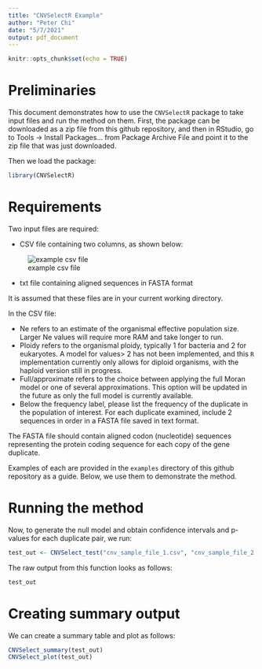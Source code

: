 ```yaml
---
title: "CNVSelectR Example"
author: "Peter Chi"
date: "5/7/2021"
output: pdf_document
---
```


```r
knitr::opts_chunk$set(echo = TRUE)
```

# Preliminaries
This document demonstrates how to use the `CNVSelectR` package to take input files and run the method on them. First, the package can be downloaded as a zip file from this github repository, and then in RStudio, go to Tools $\rightarrow$ Install Packages... from Package Archive File and point it to the zip file that was just downloaded. 

Then we load the package:
```r
library(CNVSelectR)
```


# Requirements
Two input files are required:

  * CSV file containing two columns, as shown below:
  
  ![example csv file](csv.png)
  
  * txt file containing aligned sequences in FASTA format

It is assumed that these files are in your current working directory.

In the CSV file: 

  * Ne refers to an estimate of the organismal effective population size. Larger Ne values will require more RAM and take longer to run. 
  * Ploidy refers to the organismal ploidy, typically 1 for bacteria and 2 for eukaryotes. A model for values> 2 has not been implemented, and this `R` implementation currently only allows for diploid organisms, with the haploid version still in progress. 
  * Full/approximate refers to the choice between applying the full Moran model or one of several approximations. This option will be updated in the future as only the full model is currently available. 
  * Below the frequency label, please list the frequency of the duplicate in the population of interest. For each duplicate examined, include 2 sequences in order in a FASTA file saved in text format.

The FASTA file should contain aligned codon (nucleotide) sequences representing the protein coding sequence for each copy of the gene duplicate. 

Examples of each are provided in the `examples` directory of this github repository as a guide. Below, we use them to demonstrate the method.

# Running the method
Now, to generate the null model and obtain confidence intervals and p-values for each duplicate pair, we run:

```r
test_out <- CNVSelect_test("cnv_sample_file_1.csv", "cnv_sample_file_2.txt")
```

The raw output from this function looks as follows:
```r
test_out
```

# Creating summary output
We can create a summary table and plot as follows:

```r
CNVSelect_summary(test_out)
CNVSelect_plot(test_out)
```

